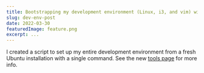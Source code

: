 ```yaml
---
title: Bootstrapping my development environment (Linux, i3, and vim) with a single command
slug: dev-env-post
date: 2022-03-30
featuredImage: feature.png
excerpt: ...
---
```


I created a script to set up my entire development environment from a fresh Ubuntu installation with a single command. See the new [tools page](/devenv) for more info.
